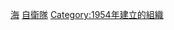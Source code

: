 {{Catnav|頁面分類|各種主題的頁面分類|按國家分類|各國軍事|各國海軍}}
{{Commons category|Japan Maritime Self-Defense Force}}
{{catmore|海上自衛隊}}

[[Category:日本自衛隊|海]]
[[Category:日本海軍|自衛隊]]
[[Category:1954年建立的組織|Category:1954年建立的組織]]